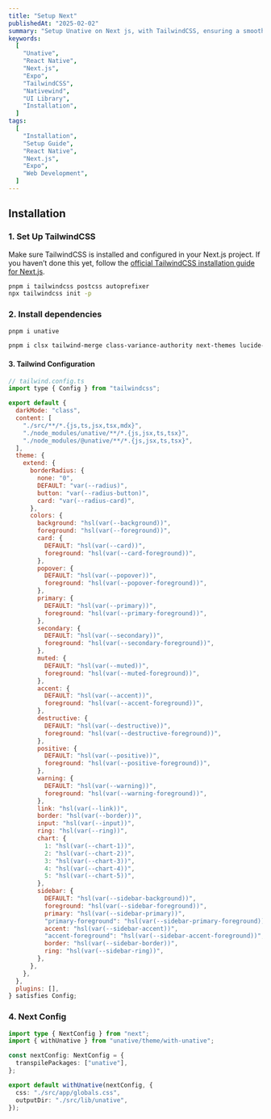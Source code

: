```yaml
---
title: "Setup Next"
publishedAt: "2025-02-02"
summary: "Setup Unative on Next js, with TailwindCSS, ensuring a smooth and optimized experience across platforms."
keywords:
  [
    "Unative",
    "React Native",
    "Next.js",
    "Expo",
    "TailwindCSS",
    "Nativewind",
    "UI Library",
    "Installation",
  ]
tags:
  [
    "Installation",
    "Setup Guide",
    "React Native",
    "Next.js",
    "Expo",
    "Web Development",
  ]
---
```


## Installation

### 1. Set Up TailwindCSS

Make sure TailwindCSS is installed and configured in your Next.js project. If you haven’t done this yet, follow the [official TailwindCSS installation guide for Next.js](https://tailwindcss.com/docs/guides/nextjs).

```sh
pnpm i tailwindcss postcss autoprefixer
npx tailwindcss init -p
```

### 2. Install dependencies

```sh
pnpm i unative
```

```sh
pnpm i clsx tailwind-merge class-variance-authority next-themes lucide-react
```

#### 3. Tailwind Configuration

```js
// tailwind.config.ts
import type { Config } from "tailwindcss";

export default {
  darkMode: "class",
  content: [
    "./src/**/*.{js,ts,jsx,tsx,mdx}",
    "./node_modules/unative/**/*.{js,jsx,ts,tsx}",
    "./node_modules/@unative/**/*.{js,jsx,ts,tsx}",
  ],
  theme: {
    extend: {
      borderRadius: {
        none: "0",
        DEFAULT: "var(--radius)",
        button: "var(--radius-button)",
        card: "var(--radius-card)",
      },
      colors: {
        background: "hsl(var(--background))",
        foreground: "hsl(var(--foreground))",
        card: {
          DEFAULT: "hsl(var(--card))",
          foreground: "hsl(var(--card-foreground))",
        },
        popover: {
          DEFAULT: "hsl(var(--popover))",
          foreground: "hsl(var(--popover-foreground))",
        },
        primary: {
          DEFAULT: "hsl(var(--primary))",
          foreground: "hsl(var(--primary-foreground))",
        },
        secondary: {
          DEFAULT: "hsl(var(--secondary))",
          foreground: "hsl(var(--secondary-foreground))",
        },
        muted: {
          DEFAULT: "hsl(var(--muted))",
          foreground: "hsl(var(--muted-foreground))",
        },
        accent: {
          DEFAULT: "hsl(var(--accent))",
          foreground: "hsl(var(--accent-foreground))",
        },
        destructive: {
          DEFAULT: "hsl(var(--destructive))",
          foreground: "hsl(var(--destructive-foreground))",
        },
        positive: {
          DEFAULT: "hsl(var(--positive))",
          foreground: "hsl(var(--positive-foreground))",
        },
        warning: {
          DEFAULT: "hsl(var(--warning))",
          foreground: "hsl(var(--warning-foreground))",
        },
        link: "hsl(var(--link))",
        border: "hsl(var(--border))",
        input: "hsl(var(--input))",
        ring: "hsl(var(--ring))",
        chart: {
          1: "hsl(var(--chart-1))",
          2: "hsl(var(--chart-2))",
          3: "hsl(var(--chart-3))",
          4: "hsl(var(--chart-4))",
          5: "hsl(var(--chart-5))",
        },
        sidebar: {
          DEFAULT: "hsl(var(--sidebar-background))",
          foreground: "hsl(var(--sidebar-foreground))",
          primary: "hsl(var(--sidebar-primary))",
          "primary-foreground": "hsl(var(--sidebar-primary-foreground))",
          accent: "hsl(var(--sidebar-accent))",
          "accent-foreground": "hsl(var(--sidebar-accent-foreground))",
          border: "hsl(var(--sidebar-border))",
          ring: "hsl(var(--sidebar-ring))",
        },
      },
    },
  },
  plugins: [],
} satisfies Config;

```

### 4. Next Config

```ts title="next.config.ts"
import type { NextConfig } from "next";
import { withUnative } from "unative/theme/with-unative";

const nextConfig: NextConfig = {
  transpilePackages: ["unative"],
};

export default withUnative(nextConfig, {
  css: "./src/app/globals.css",
  outputDir: "./src/lib/unative",
});
```
